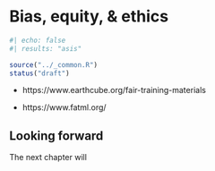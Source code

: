 # Bias, equity, & ethics {#sec-responsible-ethics}

```r
#| echo: false
#| results: "asis"

source("../_common.R")
status("draft")
```

- https://www.earthcube.org/fair-training-materials

- https://www.fatml.org/



::: {.callout-note}
# Looking forward

The next chapter will 
:::
